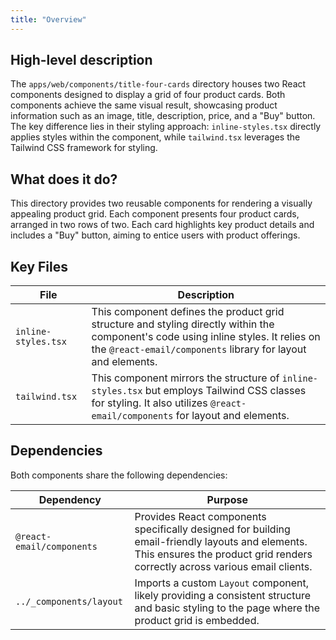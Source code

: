 ```yaml
---
title: "Overview"
---
```


## High-level description
The `apps/web/components/title-four-cards` directory houses two React components designed to display a grid of four product cards. Both components achieve the same visual result, showcasing product information such as an image, title, description, price, and a "Buy" button. The key difference lies in their styling approach: `inline-styles.tsx` directly applies styles within the component, while `tailwind.tsx` leverages the Tailwind CSS framework for styling.

## What does it do?
This directory provides two reusable components for rendering a visually appealing product grid. Each component presents four product cards, arranged in two rows of two. Each card highlights key product details and includes a "Buy" button, aiming to entice users with product offerings.

## Key Files
| File | Description |
|---|---|
| `inline-styles.tsx` | This component defines the product grid structure and styling directly within the component's code using inline styles. It relies on the `@react-email/components` library for layout and elements. |
| `tailwind.tsx` | This component mirrors the structure of `inline-styles.tsx` but employs Tailwind CSS classes for styling. It also utilizes `@react-email/components` for layout and elements. |

## Dependencies
Both components share the following dependencies:

| Dependency | Purpose |
|---|---|
| `@react-email/components` | Provides React components specifically designed for building email-friendly layouts and elements. This ensures the product grid renders correctly across various email clients. |
| `../_components/layout` | Imports a custom `Layout` component, likely providing a consistent structure and basic styling to the page where the product grid is embedded. | 
